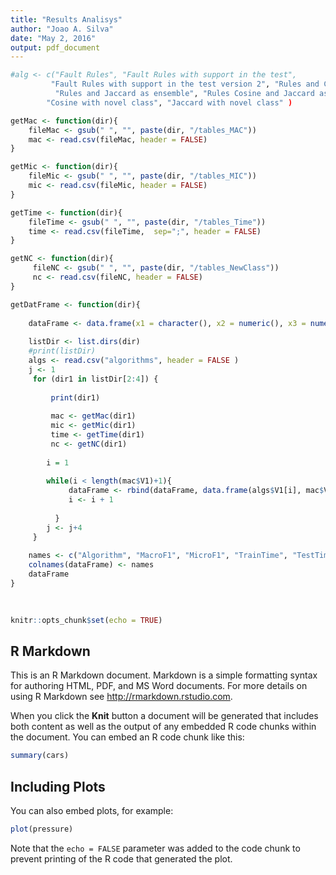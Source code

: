 ```yaml
---
title: "Results Analisys"
author: "Joao A. Silva"
date: "May 2, 2016"
output: pdf_document
---
```


```r
#alg <- c("Fault Rules", "Fault Rules with support in the test",
         "Fault Rules with support in the test version 2", "Rules and Cosine as ensemble",
          "Rules and Jaccard as ensemble", "Rules Cosine and Jaccard as ensemble",
        "Cosine with novel class", "Jaccard with novel class" )

getMac <- function(dir){
    fileMac <- gsub(" ", "", paste(dir, "/tables_MAC"))
    mac <- read.csv(fileMac, header = FALSE)
}

getMic <- function(dir){
    fileMic <- gsub(" ", "", paste(dir, "/tables_MIC"))
    mic <- read.csv(fileMic, header = FALSE)
}

getTime <- function(dir){
    fileTime <- gsub(" ", "", paste(dir, "/tables_Time"))
    time <- read.csv(fileTime,  sep=";", header = FALSE)
}

getNC <- function(dir){
     fileNC <- gsub(" ", "", paste(dir, "/tables_NewClass"))
     nc <- read.csv(fileNC, header = FALSE)
}

getDatFrame <- function(dir){
    
    dataFrame <- data.frame(x1 = character(), x2 = numeric(), x3 = numeric(), x4 =  numeric(),x5 = numeric(), x6 = numeric(), x7 = numeric())
    
    listDir <- list.dirs(dir)
    #print(listDir)
    algs <- read.csv("algorithms", header = FALSE )
    j <- 1
     for (dir1 in listDir[2:4]) {
         
         print(dir1)
         
         mac <- getMac(dir1)
         mic <- getMic(dir1)
         time <- getTime(dir1)
         nc <- getNC(dir1)
         
        i = 1
        
        while(i < length(mac$V1)+1){
             dataFrame <- rbind(dataFrame, data.frame(algs$V1[i], mac$V1[i], mic$V1[i], time$V1[i], time$V2[i], nc$V1[i], j))
             i <- i + 1
             
          }
        j <- j+4
     } 
    
    names <- c("Algorithm", "MacroF1", "MicroF1", "TrainTime", "TestTime", "NumNewClasses", "%")  
    colnames(dataFrame) <- names
    dataFrame
}
    
    

```




```r
knitr::opts_chunk$set(echo = TRUE)
```

## R Markdown

This is an R Markdown document. Markdown is a simple formatting syntax for authoring HTML, PDF, and MS Word documents. For more details on using R Markdown see <http://rmarkdown.rstudio.com>.

When you click the **Knit** button a document will be generated that includes both content as well as the output of any embedded R code chunks within the document. You can embed an R code chunk like this:

```r
summary(cars)
```

## Including Plots

You can also embed plots, for example:

```r
plot(pressure)
```

Note that the `echo = FALSE` parameter was added to the code chunk to prevent printing of the R code that generated the plot.
